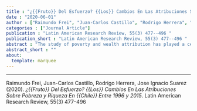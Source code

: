 ```yaml
---
title : "¿{{Fruto}} Del Esfuerzo? {{Los}} Cambios En Las Atribuciones Sobre Pobreza y Riqueza En {{Chile}} Entre 1996 y 2015"
date : "2020-06-01"
author : ["Raimundo Frei", "Juan-Carlos Castillo", "Rodrigo Herrera", "Jose Ignacio Suarez"]
categories : ["Journal Article"]
publication : "Latin American Research Review, 55(3) 477--496 "
publication_short : "Latin American Research Review, 55(3) 477--496 "
abstract : "The study of poverty and wealth attribution has played a central role in the literature on the justification of social inequalities. Research on this topic has examined the extent to which individualistic versus structural reasons are used to explain why some people reach advantaged or disadvantaged positions in comparison to the rest of the population. This article attempts to explain how these reasons have changed over time in Chile, which has experienced vast economic transformation yet has maintained income inequality. From two national surveys produced in 1996 and 2015, descriptive results show that individualistic attributions for poverty and wealth (e.g., personal initiative) have increased and structural reasons (e.g., unemployment, economic policy) have declined. Latent class analysis (LCA) offers a second reading of the data, demonstrating that the decline of structural attributions is related to an increase in people choosing both individualistic and structural reasons for explaining poverty and wealth. Those changes in attribution patterns are discussed within the frame of cultural and economic transformation in Chilean society. El estudio de las atribuciones de pobreza y riqueza ha tenido un rol central en la literatura sobre la justificacion de las desigualdades sociales. La investigacion en esta area ha explorado en que medida se usan razones individualistas versus estructuralistas para explicar por que ciertas personas logran posiciones mas precarias o aventajadas que el resto. En esa linea, este articulo busca dar cuenta de como cambian en el tiempo estas razones, en el contexto de una sociedad que ha tenido grandes transformaciones estructurales en las ultimas decadas, donde ademas se mantiene una alta desigualdad de ingresos, como es el caso de la sociedad chilena. Tomando dos encuestas con representatividad nacional de los anos 1996 y 2015, los resultados indican en un primer nivel descriptivo que han aumentado las atribuciones individualistas sobre el origen de la pobreza y la riqueza--tales como la falta de esfuerzo y la iniciativa personal--y que han bajado las razones de caracter estructural--como el desempleo o las politicas economicas--. No obstante, a traves de un analisis de clases latentes (LCA), se ofrece una segunda aproximacion mas matizada a este fenomeno, mostrando que la baja de atribuciones estructurales se asocia al aumento de personas que atribuyen tanto razones individualistas como estructurales a la pobreza y riqueza, predominando una combinacion de ambas a la hora de significar estos hechos. Estos cambios en los patrones de atribucion se discuten en el marco de las transformaciones economicas y culturales de la sociedad chilena."
abstract_short : ""
about:
  template: marquee
---
```

---


::: {.callout-note title="How to cite this work"}

Raimundo Frei, Juan-Carlos Castillo, Rodrigo Herrera, Jose Ignacio Suarez (2020). *¿{{Fruto}} Del Esfuerzo? {{Los}} Cambios En Las Atribuciones Sobre Pobreza y Riqueza En {{Chile}} Entre 1996 y 2015*. Latin American Research Review, 55(3) 477--496 

:::

